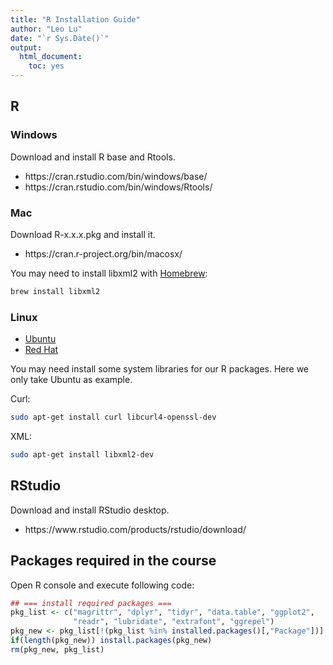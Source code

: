 ```yaml
---
title: "R Installation Guide"
author: "Leo Lu"
date: "`r Sys.Date()`"
output: 
  html_document: 
    toc: yes
---
```


## R

### Windows

Download and install R base and Rtools.

- https://cran.rstudio.com/bin/windows/base/
- https://cran.rstudio.com/bin/windows/Rtools/

### Mac

Download R-x.x.x.pkg and install it.

- https://cran.r-project.org/bin/macosx/

You may need to install libxml2 with [Homebrew](http://brew.sh/):

```bash
brew install libxml2
```

### Linux

- [Ubuntu](https://cran.r-project.org/bin/linux/ubuntu/README.html)
- [Red Hat](https://cran.r-project.org/bin/linux/redhat/README)

You may need install some system libraries for our R packages.
Here we only take Ubuntu as example.

Curl:

```bash
sudo apt-get install curl libcurl4-openssl-dev
```

XML:
```bash
sudo apt-get install libxml2-dev
```


## RStudio

Download and install RStudio desktop.

- https://www.rstudio.com/products/rstudio/download/


## Packages required in the course

Open R console and execute following code:

```r
## === install required packages ===
pkg_list <- c("magrittr", "dplyr", "tidyr", "data.table", "ggplot2",
              "readr", "lubridate", "extrafont", "ggrepel")
pkg_new <- pkg_list[!(pkg_list %in% installed.packages()[,"Package"])]
if(length(pkg_new)) install.packages(pkg_new)
rm(pkg_new, pkg_list)
```

